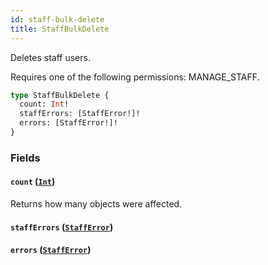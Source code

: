 ```yaml
---
id: staff-bulk-delete
title: StaffBulkDelete
---
```



Deletes staff users. 

Requires one of the following permissions: MANAGE_STAFF.

```graphql
type StaffBulkDelete {
  count: Int!
  staffErrors: [StaffError!]!
  errors: [StaffError!]!
}
```


### Fields

#### `count` ([`Int`](../../../developer/api-reference/scalars/int))

Returns how many objects were affected.


#### `staffErrors` ([`StaffError`](../../../developer/api-reference/objects/staff-error))




#### `errors` ([`StaffError`](../../../developer/api-reference/objects/staff-error))






